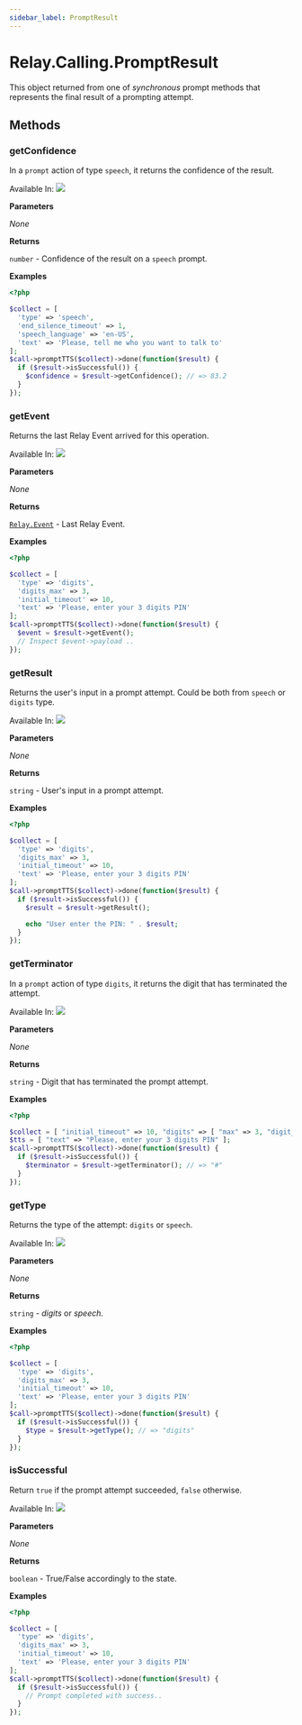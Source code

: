 ```yaml
---
sidebar_label: PromptResult
---
```


# Relay.Calling.PromptResult

This object returned from one of _synchronous_ prompt methods that represents the final result of a prompting attempt.

## Methods

<div class="method-definitions"></div>

### getConfidence

In a `prompt` action of type `speech`, it returns the confidence of the result.

Available In: <img class="method-available-tag" src="https://img.shields.io/badge/-v2.0+-brightgreen.svg" />

**Parameters**

_None_

**Returns**

`number` - Confidence of the result on a `speech` prompt.

**Examples**

```php title="Start prompt and then check the result confidence."
<?php

$collect = [
  'type' => 'speech',
  'end_silence_timeout' => 1,
  'speech_language' => 'en-US',
  'text' => 'Please, tell me who you want to talk to'
];
$call->promptTTS($collect)->done(function($result) {
  if ($result->isSuccessful()) {
    $confidence = $result->getConfidence(); // => 83.2
  }
});
```

### getEvent

Returns the last Relay Event arrived for this operation.

Available In: <img class="method-available-tag" src="https://img.shields.io/badge/-v2.0+-brightgreen.svg" />

**Parameters**

_None_

**Returns**

[`Relay.Event`](relay/server-sdk/php/reference/relay_event.mdx) - Last Relay Event.

**Examples**

```php title="Start the prompt while playing TTS and then inspect last Relay event payload."
<?php

$collect = [
  'type' => 'digits',
  'digits_max' => 3,
  'initial_timeout' => 10,
  'text' => 'Please, enter your 3 digits PIN'
];
$call->promptTTS($collect)->done(function($result) {
  $event = $result->getEvent();
  // Inspect $event->payload ..
});
```

### getResult

Returns the user's input in a prompt attempt. Could be both from `speech` or `digits` type.

Available In: <img class="method-available-tag" src="https://img.shields.io/badge/-v2.0+-brightgreen.svg" />

**Parameters**

_None_

**Returns**

`string` - User's input in a prompt attempt.

**Examples**

```php title="Start recording and print the result in a 'digits' prompt."
<?php

$collect = [
  'type' => 'digits',
  'digits_max' => 3,
  'initial_timeout' => 10,
  'text' => 'Please, enter your 3 digits PIN'
];
$call->promptTTS($collect)->done(function($result) {
  if ($result->isSuccessful()) {
    $result = $result->getResult();

    echo "User enter the PIN: " . $result;
  }
});
```

### getTerminator

In a `prompt` action of type `digits`, it returns the digit that has terminated the attempt.

Available In: <img class="method-available-tag" src="https://img.shields.io/badge/-v2.0+-brightgreen.svg" />

**Parameters**

_None_

**Returns**

`string` - Digit that has terminated the prompt attempt.

**Examples**

```php title="Start prompt and then check the terminator digit."
<?php

$collect = [ "initial_timeout" => 10, "digits" => [ "max" => 3, "digit_timeout" => 5, "terminators" => "#*" ] ];
$tts = [ "text" => "Please, enter your 3 digits PIN" ];
$call->promptTTS($collect)->done(function($result) {
  if ($result->isSuccessful()) {
    $terminator = $result->getTerminator(); // => "#"
  }
});
```

### getType

Returns the type of the attempt: `digits` or `speech`.

Available In: <img class="method-available-tag" src="https://img.shields.io/badge/-v2.0+-brightgreen.svg" />

**Parameters**

_None_

**Returns**

`string` - _digits_ or _speech_.

**Examples**

```php title="Start prompt and then check the type of the prompt."
<?php

$collect = [
  'type' => 'digits',
  'digits_max' => 3,
  'initial_timeout' => 10,
  'text' => 'Please, enter your 3 digits PIN'
];
$call->promptTTS($collect)->done(function($result) {
  if ($result->isSuccessful()) {
    $type = $result->getType(); // => "digits"
  }
});
```

### isSuccessful

Return `true` if the prompt attempt succeeded, `false` otherwise.

Available In: <img class="method-available-tag" src="https://img.shields.io/badge/-v2.0+-brightgreen.svg" />

**Parameters**

_None_

**Returns**

`boolean` - True/False accordingly to the state.

**Examples**

```php title="Start the prompt while playing TTS and then check if it has ended successfully."
<?php

$collect = [
  'type' => 'digits',
  'digits_max' => 3,
  'initial_timeout' => 10,
  'text' => 'Please, enter your 3 digits PIN'
];
$call->promptTTS($collect)->done(function($result) {
  if ($result->isSuccessful()) {
    // Prompt completed with success..
  }
});
```
